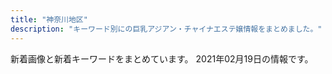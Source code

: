 ```yaml
---
title: "神奈川地区"
description: "キーワード別にの巨乳アジアン・チャイナエステ嬢情報をまとめました。"
---
```


新着画像と新着キーワードをまとめています。
2021年02月19日の情報です。

<DmmAffiliateIns />
<KeywordTable
  shops={
    [
    {
        "station": "\u8305\u30f6\u5d0e\u99c5\u5357\u53e3",
        "keywords": {},
        "name": "\u5929\u4f7f\u306e\u604b",
        "url": "http://tenshinokoi.es-come.net/",
        "img_links": [
            "http://tenshinokoi.es-come.net/images/share/sp-kp2.png",
            "http://tenshinokoi.es-come.net/girls/risa1.jpg",
            "http://tenshinokoi.es-come.net/girls/kana1.jpg",
            "http://tenshinokoi.es-come.net/images/share/pickup.png",
            "http://tenshinokoi.es-come.net/images/info2.jpg",
            "http://tenshinokoi.es-come.net/img/header00.jpg",
            "http://tenshinokoi.es-come.net/images/infobar.png",
            "http://tenshinokoi.es-come.net/i/120/risa1.jpg",
            "http://tenshinokoi.es-come.net/img/header02.jpg",
            "http://tenshinokoi.es-come.net/images/info1.jpg",
            "http://tenshinokoi.es-come.net/girls/sumire1.jpg",
            "http://tenshinokoi.es-come.net/i/80/yuyu1.jpg",
            "http://tenshinokoi.es-come.net/i/120/yuyu1.jpg",
            "http://tenshinokoi.es-come.net/img/header01.jpg",
            "http://tenshinokoi.es-come.net/images/share/tel.png",
            "http://tenshinokoi.es-come.net/girls/yuki1.jpg",
            "http://tenshinokoi.es-come.net/i/80/yuna1.jpg",
            "http://tenshinokoi.es-come.net/i/80/risa1.jpg",
            "http://tenshinokoi.es-come.net/girls/misaki1.jpg",
            "http://tenshinokoi.es-come.net/i/120/sumire1.jpg",
            "http://tenshinokoi.es-come.net/girls/yuyu1.jpg",
            "http://tenshinokoi.es-come.net/girls/yurika1.jpg",
            "http://tenshinokoi.es-come.net/images/shishubar.png",
            "http://tenshinokoi.es-come.net/img/yuyu1.jpg",
            "http://tenshinokoi.es-come.net/i/80/sumire1.jpg",
            "http://tenshinokoi.es-come.net/images/qr.jpg",
            "http://tenshinokoi.es-come.net/girls/riri1.jpg",
            "http://tenshinokoi.es-come.net/images/therapistbar.png",
            "http://tenshinokoi.es-come.net/girls/hiromi1.jpg",
            "http://tenshinokoi.es-come.net/img/sumire1.jpg",
            "http://tenshinokoi.es-come.net/img/risa1.jpg",
            "http://tenshinokoi.es-come.net/i/120/yuna1.jpg"
        ]
    },
    {
        "keywords": {
            "C": 6
        },
        "name": "\u693f",
        "img_links": [
            "http://o-jp.com/tsubaki/images/t_mobile.jpg",
            "http://o-jp.com/tsubaki/images/t_discount.jpg",
            "http://o-jp.com/tsubaki/images/mimi1.jpg",
            "http://o-jp.com/tsubaki/images/photo02.jpg",
            "http://o-jp.com/tsubaki/images/index_enter.jpg",
            "http://o-jp.com/tsubaki/images/photo01.jpg",
            "http://o-jp.com/tsubaki/images/photo03.jpg",
            "http://o-jp.com/tsubaki/images/photo04.jpg"
        ],
        "url": "http://o-jp.com/tsubaki/",
        "station": "JR\u5e73\u585a\u99c5\u897f\u53e3"
    },
    {
        "url": "http://hoguraku.info/",
        "name": "\u3055\u304f\u3089",
        "station": "JR\u5927\u8239\u99c5\u6771\u53e3",
        "img_links": [
            "http://hoguraku.info/staff-1.jpg",
            "http://hoguraku.info/staff-4.jpg",
            "http://hoguraku.info/_src/22266485/navi_01.png",
            "http://hoguraku.info/_src/22266524/wechatimg96_20191205204603604.jpg",
            "http://hoguraku.info/_src/22266492/navi2_04.png",
            "http://hoguraku.info/_src/22293781/sign.png",
            "http://hoguraku.info/_src/22266486/navi2_01.png",
            "http://hoguraku.info/_src/22296697/pup.png",
            "http://hoguraku.info/_src/37673393/wechatimg98.jpg",
            "http://hoguraku.info/_src/22293610/pup.png",
            "http://hoguraku.info/_src/22293865/sign.png",
            "http://hoguraku.info/_src/22293601/newspinkup.png",
            "http://hoguraku.info/_src/22296687/pup.png",
            "http://hoguraku.info/_src/22266488/navi2_02.png",
            "http://hoguraku.info/_src/22266489/navi_03.png",
            "http://hoguraku.info/_src/22266491/navi_04.png",
            "http://hoguraku.info/_src/22294409/img20180513220122069421.png",
            "http://hoguraku.info/_src/22294028/3_20180513213551306.jpg",
            "http://hoguraku.info/_src/22266494/navi2_05.png",
            "http://hoguraku.info/_src/22266493/navi_05.png",
            "http://hoguraku.info/_src/22293820/wechatimg744.jpg",
            "http://hoguraku.info/_src/22296695/pup.png",
            "http://hoguraku.info/_src/22266400/wechatimg94_20191205204136458.jpg",
            "http://hoguraku.info/_src/22266398/img20180513214352559347.png",
            "http://hoguraku.info/_src/22294027/wechatimg239.jpg",
            "http://hoguraku.info/_src/22266495/navi_06.png",
            "http://hoguraku.info/_src/22294024/1_20180513213551260.jpg",
            "http://hoguraku.info/_src/22266487/navi_02.png",
            "http://hoguraku.info/_src/22294025/1_20180513213551260.jpg",
            "http://hoguraku.info/_src/22294031/wechatimg175.jpg",
            "http://hoguraku.info/_src/22294029/3_20180513213551306.jpg",
            "http://hoguraku.info/_src/22294026/wechatimg239.jpg",
            "http://hoguraku.info/_src/42747719/img20200505151535254743.png",
            "http://hoguraku.info/_src/25168346/staff-2_20180823215120776.jpg",
            "http://hoguraku.info/staff-2.jpg",
            "http://hoguraku.info/_src/22266496/navi2_06.png",
            "http://hoguraku.info/staff-3.jpg",
            "http://hoguraku.info/_src/22266490/navi2_03.png",
            "http://hoguraku.info/_src/22294030/wechatimg175.jpg"
        ],
        "keywords": {}
    },
    {
        "url": "http://es-rei.work/",
        "name": "\u9e97",
        "station": "JR\u85e4\u6ca2\u99c5\u5357\u53e3",
        "img_links": [
            "http://es-rei.work/_src/26791051/_dsf9446.jpg",
            "http://es-rei.work/_src/26838136/news.jpg",
            "http://es-rei.work/_src/47863241/05859f21726dfcef9faa9bab12a2595.jpg",
            "http://es-rei.work/_src/26747288/line3.png",
            "http://es-rei.work/_src/34041596/05859f21726dfcef9faa9bab12a2595.jpg",
            "http://es-rei.work/_src/26747086/base_01.png",
            "http://es-rei.work/_src/26747294/line3.png",
            "http://es-rei.work/_src/26838157/wechatimg77.jpg",
            "http://es-rei.work/_src/26838174/line.png",
            "http://es-rei.work/1.jpg",
            "http://es-rei.work/_src/26747207/navi2_03.png",
            "http://es-rei.work/_src/26747208/navi2_04.png",
            "http://es-rei.work/_src/26747089/51d8ecbee4cc2935f070c539c37ded71.jpg",
            "http://es-rei.work/_src/47863244/line1.jpg",
            "http://es-rei.work/_src/26747218/line1.jpg",
            "http://es-rei.work/_src/26838156/wechatimg204.jpg",
            "http://es-rei.work/4.jpg",
            "http://es-rei.work/_src/26747293/line3.png",
            "http://es-rei.work/_src/26747126/base_01.png",
            "http://es-rei.work/_src/26747202/list_03.png",
            "http://es-rei.work/_src/34041597/wechatimg26_20200914183556350.jpg",
            "http://es-rei.work/_src/26824216/b0131b16446464e537eff864d8f041bb.jpg",
            "http://es-rei.work/2.jpg",
            "http://es-rei.work/_src/26747187/base_03.png",
            "http://es-rei.work/_src/34041600/line3.png",
            "http://es-rei.work/_src/26791115/_igp4263.jpg",
            "http://es-rei.work/_src/26747200/list_01.png",
            "http://es-rei.work/_src/34041599/line3.png",
            "http://es-rei.work/_src/26747199/sign.png",
            "http://es-rei.work/_src/26838158/wechatimg75.jpg",
            "http://es-rei.work/_src/26747203/list_04.png",
            "http://es-rei.work/_src/26747114/base_03.png",
            "http://es-rei.work/_src/34041693/line1.jpg",
            "http://es-rei.work/_src/47863108/wechatimg26_20200914183556350.jpg",
            "http://es-rei.work/_src/26747153/base_01.png",
            "http://es-rei.work/5.jpg",
            "http://es-rei.work/_src/47863239/line3.png",
            "http://es-rei.work/_src/26747231/line1.jpg",
            "http://es-rei.work/_src/26747209/navi2_05.png",
            "http://es-rei.work/_src/26747225/wechatimg75.jpg",
            "http://es-rei.work/_src/26747201/list_02.png",
            "http://es-rei.work/_src/26824435/cam2.png",
            "http://es-rei.work/_src/26747132/line1.jpg",
            "http://es-rei.work/_src/26747141/base_03.png",
            "http://es-rei.work/_src/26791053/_dsf9449.jpg",
            "http://es-rei.work/_src/26747173/base_03.png",
            "http://es-rei.work/_src/26747205/navi2_01.png",
            "http://es-rei.work/_src/26747302/wechatimg204.jpg",
            "http://es-rei.work/_src/26747206/navi2_02.png",
            "http://es-rei.work/_src/26747229/line1.jpg",
            "http://es-rei.work/_src/26747185/base_01.png",
            "http://es-rei.work/_src/26747158/base_03.png",
            "http://es-rei.work/_src/26747170/base_01.png",
            "http://es-rei.work/_src/26838160/line.png",
            "http://es-rei.work/_src/26747301/line3.png",
            "http://es-rei.work/_src/26838155/wechatimg202.jpg",
            "http://es-rei.work/_src/26747292/wechatimg202.jpg",
            "http://es-rei.work/_src/26790995/wechatimg38_20181018221746252.jpg",
            "http://es-rei.work/_src/47863240/line3.png",
            "http://es-rei.work/_src/26747223/line3.png",
            "http://es-rei.work/3.jpg",
            "http://es-rei.work/_src/26747221/wechatimg164_1.jpg",
            "http://es-rei.work/_src/26747093/_igp4295.jpg",
            "http://es-rei.work/_src/26747287/line3.png",
            "http://es-rei.work/_src/26747300/line3.png",
            "http://es-rei.work/_src/26747226/line3.png",
            "http://es-rei.work/_src/26747296/line1.jpg",
            "http://es-rei.work/_src/26791049/_dsf9442.jpg",
            "http://es-rei.work/_src/26747210/navi2_06.png",
            "http://es-rei.work/_src/26747227/line3.png",
            "http://es-rei.work/_src/34124118/wechatimg26_20200914183556350.jpg",
            "http://es-rei.work/_src/26747222/line3.png",
            "http://es-rei.work/_src/26747304/line1.jpg",
            "http://es-rei.work/_src/26747289/wechatimg77.jpg",
            "http://es-rei.work/_src/26747204/list_05.png",
            "http://es-rei.work/_src/47863242/100054276feb8d8cef3ac5199531cfe.jpg"
        ],
        "keywords": {
            "85": 2,
            "83": 4,
            "89": 2,
            "86": 4
        }
    },
    {
        "url": "http://www.sh-riraku77.site/",
        "name": "\u82b1\u306e\u604b",
        "img_links": [
            "http://www.sh-riraku77.site/plus/images/room4.jpg",
            "http://www.sh-riraku77.site/plus/images/room3.jpg",
            "http://www.sh-riraku77.site/uploads/190703/1-1ZF3151554H6.jpg",
            "http://www.sh-riraku77.site/plus/images/room2.jpg",
            "http://www.sh-riraku77.site/picture/s_new.png",
            "http://www.sh-riraku77.site/picture/i_therapist.png",
            "http://www.sh-riraku77.site/plus/images/room1.jpg",
            "http://www.sh-riraku77.site/picture/photo3.png",
            "http://www.sh-riraku77.site/picture/s_staff.png",
            "http://www.sh-riraku77.site/uploads/201214/1-201214130312232.jpg",
            "http://www.sh-riraku77.site/picture/top23.png",
            "http://www.sh-riraku77.site/picture/end.png",
            "http://www.sh-riraku77.site/picture/top22.png"
        ],
        "station": "JR\u65b0\u6749\u7530\u99c5\u897f\u53e3",
        "keywords": {}
    },
    {
        "name": "\u6d5c\u8fba\u306e\u604b",
        "img_links": [
            "http://www.hamabei.com/images/buttona_04.jpg",
            "http://www.hamabei.com/images/kaori1.jpg",
            "http://www.hamabei.com/images/buttona_07.jpg",
            "http://www.hamabei.com/images/qr.jpg",
            "http://www.hamabei.com/images/buttona_08.jpg",
            "http://www.hamabei.com/images/giral007.jpg",
            "http://www.hamabei.com/images/giral009.jpg",
            "http://www.hamabei.com/images/giral014.jpg",
            "http://www.hamabei.com/images/giral015.jpg",
            "http://www.hamabei.com/images/buttona_06.jpg",
            "http://www.hamabei.com/images/giral012.jpg",
            "http://www.hamabei.com/images/yuka1.jpg",
            "http://www.hamabei.com/images/nana1.jpg",
            "http://www.hamabei.com/images/miki1.jpg",
            "http://www.hamabei.com/images/buttona_03.jpg",
            "http://www.hamabei.com/images/buttona_05.jpg"
        ],
        "station": "JR\u8305\u30f6\u5d0e\u99c5\u5357\u53e3",
        "keywords": {},
        "url": "http://www.hamabei.com/"
    },
    {
        "keywords": {
            "85": 3,
            "C": 3,
            "86": 12,
            "87": 3,
            "D": 15
        },
        "img_links": [
            "http://oppama.iest.info/images/room2.jpg",
            "http://oppama.iest.info/photos/sites/10/2018/05/2018053009323210.jpg",
            "http://oppama.iest.info/images/room4.jpg",
            "http://oppama.iest.info/photos/sites/10/2018/05/2018053009323372.jpg",
            "http://oppama.iest.info/photos/sites/10/2018/07/2018073109281797.jpg",
            "http://oppama.iest.info/photos/sites/10/2018/07/2018073109281781.jpg",
            "http://oppama.iest.info/photos/sites/10/2018/07/2018073109281759.jpg",
            "http://cdn.dino-es.com/images/allpics/KL77e92f55838704c7de0a1eb6ca2a81a0/4ec1d6974658a8b101911755e5d05691.jpg",
            "http://cdn.dino-es.com/images/line.jpg",
            "http://oppama.iest.info/photos/sites/10/2018/05/2018053009323272.jpg",
            "http://oppama.iest.info/images/room3.jpg",
            "http://oppama.iest.info/photos/sites/10/2018/07/2018073109281695.jpg",
            "http://oppama.iest.info/images/top.jpg",
            "http://oppama.iest.info/photos/sites/10/2018/05/2018053009323253.jpg",
            "http://oppama.iest.info/images/mobile.png",
            "http://oppama.iest.info/images/room6.jpg",
            "http://oppama.iest.info/images/s_staff.jpg",
            "http://oppama.iest.info/images/room5.jpg",
            "http://oppama.iest.info/images/room1.jpg",
            "http://oppama.iest.info/images/s_news2.png",
            "http://cdn.dino-es.com/images/logo/150x40DinoEs.png",
            "http://oppama.iest.info/images/bj3.jpg",
            "http://oppama.iest.info/images/s_pick.png",
            "http://oppama.iest.info/images/l1.jpg",
            "http://oppama.iest.info/images/s_news.png",
            "http://oppama.iest.info/photos/sites/10/2018/07/2018073109281740.jpg"
        ],
        "url": "http://oppama.iest.info/",
        "name": "\u8ffd\u6d5c\u30de\u30c3\u30b5\u30fc\u30b8",
        "station": "\u8ffd\u6d5c\u99c5"
    },
    {
        "url": "http://es-libres.com/",
        "img_links": [
            "http://es-libres.com/images/guide.jpg",
            "http://es-libres.com/js/sliderLine/slide_prev.png",
            "http://es-libres.com/staffPhoto/s20201007072550.jpg",
            "http://es-libres.com/staffPhoto/b20201007072633.jpg",
            "http://es-libres.com/staffPhoto/b20201007072654.jpg",
            "http://es-libres.com/staffPhoto/b20201007072718.jpg",
            "http://es-libres.com/js/sliderLine/slide_next.png",
            "http://es-libres.com/uploadfiles/Image/campaignEsLibresCom.jpg",
            "http://es-libres.com/staffPhoto/s20201007072718.jpg",
            "http://es-libres.com/staffPhoto/s20201007072654.jpg",
            "http://es-libres.com/images/gallery/03.jpg",
            "http://es-libres.com/images/mobile.jpg",
            "http://es-libres.com/images/returnBtn.png",
            "http://es-libres.com/images/gallery/01.jpg",
            "http://es-libres.com/staffPhoto/s20201007072633.jpg",
            "http://es-libres.com/images/gallery/02.jpg",
            "http://es-libres.com/staffPhoto/b20201007072550.jpg",
            "http://es-libres.com/images/gallery/04.jpg"
        ],
        "keywords": {
            "C": 1,
            "89": 1,
            "D": 2,
            "E": 1
        },
        "station": "JR\u6771\u6238\u585a\u99c5\u897f\u53e3",
        "name": "\u30ea\u30d6\u30ec\u30b9"
    },
    {
        "name": "\u30a2\u30ea\u30fc\u30ca",
        "keywords": {
            "D": 64,
            "C": 12,
            "87": 16,
            "86": 32,
            "85": 16
        },
        "station": "JR\u6238\u585a\u99c5\u897f\u53e3",
        "img_links": [
            "https://arena.jpn.vin/photos/sites/25/2021/02/2021021019135553.jpg",
            "https://arena.jpn.vin/images/s_news.jpg",
            "https://arena.jpn.vin/images/new.jpg",
            "https://arena.jpn.vin/images/mobile.jpg",
            "https://arena.jpn.vin/images/s2.jpg",
            "https://arena.jpn.vin/photos/sites/25/2021/02/2021021019135821.jpg",
            "https://arena.jpn.vin/images/room1.jpg",
            "https://arena.jpn.vin/images/s_link.jpg",
            "https://arena.jpn.vin/images/tel.jpg",
            "https://arena.jpn.vin/images/top.jpg",
            "https://arena.jpn.vin/photos/sites/25/2021/02/2021021019135619.jpg",
            "https://arena.jpn.vin/images/s_staff.jpg",
            "https://arena.jpn.vin/images/room2.jpg",
            "https://arena.jpn.vin/images/s1.jpg",
            "https://arena.jpn.vin/images/room3.jpg",
            "https://arena.jpn.vin/images/news_bj2.jpg",
            "https://arena.jpn.vin/photos/sites/25/2021/02/202102101913575.jpg",
            "https://arena.jpn.vin/images/room4.jpg",
            "https://arena.jpn.vin/images/s_face.jpg"
        ],
        "url": "https://arena.jpn.vin/"
    },
    {
        "url": "http://yu-raku.info/",
        "station": "JR\u5927\u8239\u99c5\u6771\u53e3",
        "img_links": [
            "http://yu-raku.info/images/bar-cam.png",
            "http://yu-raku.info/images/c-therapist0.png",
            "http://yu-raku.info/staff/s-kana1.jpg",
            "http://yu-raku.info/images/fotter.jpg",
            "http://yu-raku.info/sp/images/bar-cam.png",
            "http://yu-raku.info/staff/s-emi3.jpg",
            "http://yu-raku.info/images/pic-interior.png",
            "http://yu-raku.info/staff/s-sayuri1.jpg",
            "http://yu-raku.info/images/bar-info.png",
            "http://yu-raku.info/sp/images/b-tel.png",
            "http://yu-raku.info/images/bar-cover.png",
            "http://yu-raku.info/staff/s-niri1.jpg",
            "http://yu-raku.info/staff/s-nana1.jpg",
            "http://yu-raku.info/staff/s-yuko1.jpg",
            "http://yu-raku.info/staff/s-miki1.jpg",
            "http://yu-raku.info/images/c-top0.png",
            "http://yu-raku.info/staff/s-emi4.jpg",
            "http://yu-raku.info/staff/s-emi5.jpg",
            "http://yu-raku.info/images/b-interior.jpg",
            "http://yu-raku.info/sp/images/bar-cover.png",
            "http://yu-raku.info/images/bar-therapist.png",
            "http://yu-raku.info/images/bar-interior.png"
        ],
        "name": "\u60a0\u697d",
        "keywords": {}
    },
    {
        "keywords": {},
        "name": "Barbie \uff5e\u30d0\u30fc\u30d3\u30fc\uff5e",
        "url": "http://www.barbie.masg.info/",
        "station": "JR\u85e4\u6ca2\u99c5\u5357\u53e3",
        "img_links": []
    },
    {
        "url": "http://www.airi-est.xyz/",
        "station": "JR\u5c0f\u7530\u539f\u99c5\u6771\u53e3",
        "img_links": [
            "http://www.airi-est.xyz/girl/9.jpg",
            "http://www.airi-est.xyz/images/sub_news.png",
            "http://www.airi-est.xyz/images/rec-top.jpg",
            "http://www.airi-est.xyz/images/sub_staff.png",
            "http://www.airi-est.xyz/images/qr.jpg",
            "http://www.airi-est.xyz/images/sub_pickup.png",
            "http://www.airi-est.xyz/images/room2.jpg",
            "http://www.airi-est.xyz/girl/6.jpg",
            "http://www.airi-est.xyz/images/room1.jpg",
            "http://www.airi-est.xyz/images/room3.jpg",
            "http://www.airi-est.xyz/girl/3.jpg",
            "http://www.airi-est.xyz/images/info.jpg",
            "http://www.airi-est.xyz/images/room4.jpg",
            "http://www.airi-est.xyz/images/return.png",
            "http://www.airi-est.xyz/images/tel.png",
            "http://www.airi-est.xyz/images/clear_line.png",
            "http://www.airi-est.xyz/images/icon_call.png",
            "http://www.airi-est.xyz/girl/1.jpg"
        ],
        "name": "\u5922\u90fd\u7f8e",
        "keywords": {
            "C": 11
        }
    },
    {
        "img_links": [
            "http://lavender-est.xyz/girl/5_1.jpg",
            "http://lavender-est.xyz/girl/3_1.jpg",
            "http://lavender-est.xyz/girl/5_2.jpg",
            "http://lavender-est.xyz/girl/2.jpg",
            "http://lavender-est.xyz/images/pro_girl_line.jpg",
            "http://lavender-est.xyz/images/room/r3.jpg",
            "http://lavender-est.xyz/girl/2_1.jpg",
            "http://lavender-est.xyz/girl/15_1.jpg",
            "http://lavender-est.xyz/images/tel.png",
            "http://lavender-est.xyz/girl/11_2.jpg",
            "http://lavender-est.xyz/girl/11_1.jpg",
            "http://lavender-est.xyz/girl/10.jpg",
            "http://lavender-est.xyz/images/room/r1.jpg",
            "http://lavender-est.xyz/girl/11.jpg",
            "http://lavender-est.xyz/girl/3.jpg",
            "http://lavender-est.xyz/girl/14_1.jpg",
            "http://lavender-est.xyz/girl/7_2.jpg",
            "http://lavender-est.xyz/girl/8.jpg",
            "http://lavender-est.xyz/girl/7.jpg",
            "http://lavender-est.xyz/girl/4.jpg",
            "http://lavender-est.xyz/girl/15.jpg",
            "http://lavender-est.xyz/images/mobile.png",
            "http://lavender-est.xyz/girl/4_1.jpg",
            "http://lavender-est.xyz/images/room/r4.jpg",
            "http://lavender-est.xyz/girl/5.jpg",
            "http://lavender-est.xyz/images/twitter.jpg",
            "http://lavender-est.xyz/girl/14_2.jpg",
            "http://lavender-est.xyz/girl/9_2.jpg",
            "http://lavender-est.xyz/images/lr_02.jpg",
            "http://lavender-est.xyz/girl/7_1.jpg",
            "http://lavender-est.xyz/girl/8_1.jpg",
            "http://lavender-est.xyz/girl/9.jpg",
            "http://lavender-est.xyz/images/bar_staff.jpg",
            "http://lavender-est.xyz/girl/10_1.jpg",
            "http://lavender-est.xyz/images/room/r2.jpg",
            "http://lavender-est.xyz/i/girl/4.jpg",
            "http://lavender-est.xyz/girl/14.jpg",
            "http://lavender-est.xyz/images/top01.jpg",
            "http://lavender-est.xyz/girl/9_1.jpg"
        ],
        "station": "JR\u85e4\u6ca2\u99c5\u5357\u53e3",
        "url": "http://lavender-est.xyz/",
        "keywords": {},
        "name": "\u30e9\u30d9\u30f3\u30c0\u30fc"
    },
    {
        "keywords": {},
        "img_links": [
            "https://gakuen.est.cm/images/g7.jpg",
            "https://gakuen.est.cm/images/2.jpg",
            "https://gakuen.est.cm/images/s_link.jpg",
            "https://gakuen.est.cm/images/info.jpg",
            "https://gakuen.est.cm/images/mobile.jpg",
            "https://gakuen.est.cm/images/info2.jpg",
            "https://gakuen.est.cm/images/g10.jpg",
            "https://gakuen.est.cm/images/g13.jpg",
            "https://gakuen.est.cm/photos/sites/28/2021/02/2021021806394710.jpg",
            "https://gakuen.est.cm/images/staff_bj3.jpg",
            "https://gakuen.est.cm/images/g2.jpg",
            "https://gakuen.est.cm/images/g16.jpg",
            "https://gakuen.est.cm/photos/sites/28/2021/02/2021021806394417.jpg",
            "https://gakuen.est.cm/images/g11.jpg",
            "https://gakuen.est.cm/images/pick.jpg",
            "https://gakuen.est.cm/images/top.jpg",
            "https://gakuen.est.cm/images/g15.jpg",
            "https://gakuen.est.cm/images/g14.jpg",
            "https://gakuen.est.cm/photos/sites/28/2021/02/2021021806394618.jpg",
            "https://gakuen.est.cm/images/s_cosplay.jpg",
            "https://gakuen.est.cm/images/g1.jpg",
            "https://gakuen.est.cm/images/1.jpg",
            "https://gakuen.est.cm/photos/sites/28/2021/02/2021021806394561.jpg",
            "https://gakuen.est.cm/images/news1.jpg",
            "https://gakuen.est.cm/images/g17.jpg",
            "https://gakuen.est.cm/images/dairy1.jpg",
            "https://gakuen.est.cm/images/s_staff.jpg",
            "https://gakuen.est.cm/images/g3.jpg"
        ],
        "name": "\u5927\u8239\u5b66\u5712",
        "url": "https://gakuen.est.cm/",
        "station": "JR\u5927\u8239\u99c5\u6771\u53e3"
    },
    {
        "station": "JR\u5c0f\u7530\u539f\u99c5\u897f\u53e3",
        "name": "\u30ad\u30e5\u30fc\u30c8",
        "url": "http://onlyone-relax.xyz/",
        "keywords": {
            "D": 44,
            "F": 8,
            "E": 16,
            "C": 8
        },
        "img_links": [
            "http://onlyone-relax.xyz/images/cg07.jpg",
            "http://onlyone-relax.xyz/images/cg01.jpg",
            "http://onlyone-relax.xyz/images/cg03.jpg",
            "http://onlyone-relax.xyz/images/cg09.jpg",
            "http://onlyone-relax.xyz/images/top2.png",
            "http://onlyone-relax.xyz/images/4.jpg",
            "http://onlyone-relax.xyz/images/cg05.jpg",
            "http://onlyone-relax.xyz/images/cg02.jpg",
            "http://onlyone-relax.xyz/images/cg04.jpg",
            "http://onlyone-relax.xyz/images/cg08.jpg",
            "http://onlyone-relax.xyz/images/cg10.jpg",
            "http://onlyone-relax.xyz/images/qr.jpg",
            "http://onlyone-relax.xyz/images/1.jpg",
            "http://onlyone-relax.xyz/images/spacer300x450.png",
            "http://onlyone-relax.xyz/images/top.png",
            "http://onlyone-relax.xyz/images/2.jpg"
        ]
    },
    {
        "keywords": {},
        "station": "JR\u85e4\u6ca2\u99c5\u5357\u53e3",
        "url": "http://www.miyoplop.xyz/",
        "name": "\u30cf\u30cb\u30fc",
        "img_links": []
    },
    {
        "station": "JR\u85e4\u6ca2\u99c5\u5357\u53e3",
        "img_links": [
            "http://www.relax-fairyark.info/img/sta248.jpg",
            "http://www.relax-fairyark.info/img/st247.jpg",
            "http://www.relax-fairyark.info/img/sta235.jpg",
            "http://www.relax-fairyark.info/img/sta250.jpg",
            "http://www.relax-fairyark.info/img/st227.jpg",
            "http://www.relax-fairyark.info/img/st150.jpg",
            "http://www.relax-fairyark.info/img/sta229.jpg",
            "http://www.relax-fairyark.info/img/sta223.jpg",
            "http://www.relax-fairyark.info/img/st248.jpg",
            "http://www.relax-fairyark.info/img/st1.jpg",
            "http://www.relax-fairyark.info/img/st235.jpg",
            "http://www.relax-fairyark.info/img/st238.jpg",
            "http://www.relax-fairyark.info/img/st213.jpg",
            "http://www.relax-fairyark.info/img/nos.jpg",
            "http://www.relax-fairyark.info/img/st250.jpg",
            "http://www.relax-fairyark.info/img/vlt.png",
            "http://www.relax-fairyark.info/img/st229.jpg",
            "http://www.relax-fairyark.info/img/sta150.jpg",
            "http://www.relax-fairyark.info/img/st223.jpg",
            "http://www.relax-fairyark.info/img/st237.jpg",
            "http://www.relax-fairyark.info/img/tel.png",
            "http://www.relax-fairyark.info/img/st240.jpg",
            "http://www.relax-fairyark.info/img/st206.jpg",
            "http://www.relax-fairyark.info/img/sta251.jpg",
            "http://www.relax-fairyark.info/img/st249.jpg",
            "http://www.relax-fairyark.info/img/st220.jpg",
            "http://www.relax-fairyark.info/img/st241.jpg",
            "http://www.relax-fairyark.info/img/st234.jpg",
            "http://www.relax-fairyark.info/img/body2.jpg",
            "http://www.relax-fairyark.info/img/sta245.jpg",
            "http://www.relax-fairyark.info/img/head.jpg",
            "http://www.relax-fairyark.info/img/sta213.jpg",
            "http://www.relax-fairyark.info/img/footbotton.png",
            "http://www.relax-fairyark.info/img/st251.jpg",
            "http://www.relax-fairyark.info/img/sta220.jpg",
            "http://www.relax-fairyark.info/img/st246.jpg",
            "http://www.relax-fairyark.info/img/botton.jpg",
            "http://www.relax-fairyark.info/img/st245.jpg"
        ],
        "keywords": {
            "86": 8,
            "87": 9,
            "C": 3,
            "E": 11,
            "88": 1,
            "D": 7,
            "85": 3
        },
        "url": "http://www.relax-fairyark.info/",
        "name": "Fairy Ark"
    },
    {
        "url": "http://karen.ies.fun/",
        "station": "JR\u8305\u30f6\u5d0e\u99c5\u5317\u53e3",
        "name": "\u83ef\u84ee",
        "keywords": {},
        "img_links": []
    },
    {
        "img_links": [
            "http://www.bestlove.iesjp.com/images/r3.jpg",
            "http://www.bestlove.iesjp.com/files/002-02.jpg",
            "http://www.bestlove.iesjp.com/files/003-02.jpg",
            "http://www.bestlove.iesjp.com/files/006-03.jpg",
            "http://www.bestlove.iesjp.com/files/001.jpg",
            "http://www.bestlove.iesjp.com/files/004.jpg",
            "http://www.bestlove.iesjp.com/files/005-03.jpg",
            "http://www.bestlove.iesjp.com/files/005-02.jpg",
            "http://www.bestlove.iesjp.com/files/002.jpg",
            "http://www.bestlove.iesjp.com/photo_news/upimg/959636009216995fa1_0.jpg",
            "http://www.bestlove.iesjp.com/files/004-03.jpg",
            "http://www.bestlove.iesjp.com/images/mobile.jpg",
            "http://www.bestlove.iesjp.com/images/atomosky.jpg",
            "http://www.bestlove.iesjp.com/files/003-03.jpg",
            "http://www.bestlove.iesjp.com/files/006.jpg",
            "http://www.bestlove.iesjp.com/files/001-02.jpg",
            "http://www.bestlove.iesjp.com/files/004-02.jpg",
            "http://www.bestlove.iesjp.com/files/002-03.jpg",
            "http://www.bestlove.iesjp.com/files/005.jpg",
            "http://www.bestlove.iesjp.com/files/001-03.jpg",
            "http://www.bestlove.iesjp.com/images/line.png",
            "http://www.bestlove.iesjp.com/files/006-02.jpg",
            "http://www.bestlove.iesjp.com/files/003.jpg"
        ],
        "url": "http://www.bestlove.iesjp.com/",
        "keywords": {
            "85": 4,
            "87": 8,
            "D": 4,
            "83": 4,
            "C": 26
        },
        "name": "Best Love \uff5e\u30d9\u30b9\u30c8\u30e9\u30d6\uff5e",
        "station": "JR\u5e73\u585a\u99c5\u5317\u53e3"
    },
    {
        "img_links": [
            "http://civebt.xyz/templets/default/picture/staff_t.jpg",
            "http://civebt.xyz/uploads/201102/1-2011021306404K.png",
            "http://civebt.xyz/uploads/180620/1-1P62010154K00.png",
            "http://civebt.xyz/uploads/180620/1-1P62010193X63.jpg",
            "http://civebt.xyz/templets/default/picture/news.jpg",
            "http://civebt.xyz/uploads/201103/1-201103091122a3.jpg",
            "http://civebt.xyz/templets/default/picture/head.jpg",
            "http://civebt.xyz/uploads/201103/1-201103091150648.jpg",
            "http://civebt.xyz/uploads/201102/1-201102130FY09.png",
            "http://civebt.xyz/templets/default/picture/rec1.png",
            "http://civebt.xyz/templets/default/picture/interior_t.jpg",
            "http://civebt.xyz/uploads/201103/1-201103143450506.jpg",
            "http://civebt.xyz/uploads/201103/1-201103091136248.jpg"
        ],
        "keywords": {
            "G": 4,
            "E": 8
        },
        "url": "http://civebt.xyz/",
        "station": "\u6e58\u5357\u53f0\u99c5\u897f\u53e3",
        "name": "\u9b54\u6cd5\u306e\u5973\u738b"
    },
    {
        "name": "\u30a2\u30ed\u30a8",
        "img_links": [],
        "keywords": {},
        "station": "\u9db4\u5dfb\u6e29\u6cc9\u99c5\u5317\u53e3",
        "url": "http://oil.abnavi.info/"
    },
    {
        "name": "\u61a9",
        "keywords": {},
        "station": "\u8ffd\u6d5c\u99c5",
        "url": "http://ikoi.esjp.xyz/",
        "img_links": [
            "http://ikoi.esjp.xyz/i/img/photo01.jpg",
            "http://ikoi.esjp.xyz/girl/6.jpg",
            "http://ikoi.esjp.xyz/img/lr_01.jpg",
            "http://ikoi.esjp.xyz/i/img/photo02.jpg",
            "http://ikoi.esjp.xyz/img/059.png",
            "http://ikoi.esjp.xyz/img/rec_top.png",
            "http://ikoi.esjp.xyz/img/room/photo06.jpg",
            "http://ikoi.esjp.xyz/img/room/photo05.jpg",
            "http://ikoi.esjp.xyz/img/room/photo01.jpg",
            "http://ikoi.esjp.xyz/img/pro_girl_line.jpg",
            "http://ikoi.esjp.xyz/img/capinfo.jpg",
            "http://ikoi.esjp.xyz/girl/4.jpg",
            "http://ikoi.esjp.xyz/girl/2.jpg",
            "http://ikoi.esjp.xyz/img/room/photo02.jpg",
            "http://ikoi.esjp.xyz/img/sub_staff.jpg",
            "http://ikoi.esjp.xyz/img/top_pickback.png",
            "http://ikoi.esjp.xyz/img/room/photo04.jpg",
            "http://ikoi.esjp.xyz/img/qr.jpg",
            "http://ikoi.esjp.xyz/girl/3.jpg",
            "http://ikoi.esjp.xyz/girl/1.jpg",
            "http://ikoi.esjp.xyz/img/lr_02.jpg",
            "http://ikoi.esjp.xyz/i/img/photo03.jpg",
            "http://ikoi.esjp.xyz/i/img/photo06.jpg",
            "http://ikoi.esjp.xyz/girl/5.jpg",
            "http://ikoi.esjp.xyz/i/img/photo05.jpg",
            "http://ikoi.esjp.xyz/i/img/photo04.jpg",
            "http://ikoi.esjp.xyz/img/room/photo03.jpg"
        ]
    },
    {
        "img_links": [
            "http://esbest.info/images/returnBtn.png",
            "http://esbest.info/images/store/04.jpg",
            "http://esbest.info/staffPhoto/b20200205123504.jpg",
            "http://esbest.info/staffPhoto/s20200205123504.jpg",
            "http://esbest.info/images/store/01.jpg",
            "http://esbest.info/staffPhoto/b20200111165529.jpg",
            "http://esbest.info/images/mobile.jpg",
            "http://esbest.info/staffPhoto/s20200519140451.jpg",
            "http://esbest.info/staffPhoto/b20200526161929.jpg",
            "http://esbest.info/staffPhoto/s20200111165529.jpg",
            "http://esbest.info/staffPhoto/s20200109133117.jpg",
            "http://esbest.info/staffPhoto/b20200109133117.jpg",
            "http://esbest.info/uploadfiles/images/campaignEsbestInfo1.jpg",
            "http://esbest.info/images/store/03.jpg",
            "http://esbest.info/staffPhoto/s20200526161929.jpg",
            "http://esbest.info/images/store/02.jpg",
            "http://esbest.info/js/sliderLine/slide_next.png",
            "http://esbest.info/js/sliderLine/slide_prev.png",
            "http://esbest.info/staffPhoto/b20200519140451.jpg"
        ],
        "station": "JR\u6771\u6238\u585a\u99c5\u6771\u53e3",
        "url": "http://esbest.info/",
        "keywords": {
            "D": 4,
            "E": 1,
            "86": 3,
            "85": 1,
            "87": 1
        },
        "name": "\u30df\u30e9\u30dc\u30eb"
    },
    {
        "img_links": [
            "https://asumi.estjp.info/css/staff/staff02.jpg",
            "https://asumi.estjp.info/css/top04.jpg",
            "https://asumi.estjp.info/css/m-head.jpg",
            "https://asumi.estjp.info/css/top02.jpg",
            "https://asumi.estjp.info/css/staff/staff03.jpg",
            "https://asumi.estjp.info/css/top03.jpg",
            "https://asumi.estjp.info/images/call.png",
            "https://asumi.estjp.info/css/staff/staff01.jpg",
            "https://asumi.estjp.info/css/01.jpg",
            "https://asumi.estjp.info/css/top05.jpg"
        ],
        "url": "https://asumi.estjp.info/",
        "keywords": {
            "88": 2,
            "90": 4,
            "F": 2,
            "E": 4
        },
        "station": "\u5c0f\u7530\u539f\u99c5\u6771\u53e3",
        "name": "\u7a7a\u6f84 -\u3042\u3059\u307f-"
    },
    {
        "station": "\u65b0\u9017\u5b50\u99c5\u5317\u53e31",
        "keywords": {},
        "name": "\u7f8e\u697d",
        "url": "http://biraku.est-u.com",
        "img_links": [
            "http://biraku.est-u.com/images/s3.jpg",
            "http://biraku.est-u.com/staff/3.jpg",
            "http://biraku.est-u.com/images/index_05.png",
            "http://biraku.est-u.com/images/index_12.png",
            "http://biraku.est-u.com/staff/2.jpg",
            "http://biraku.est-u.com/images/index_10.png",
            "http://biraku.est-u.com/staff/6.jpg",
            "http://biraku.est-u.com/staff/4.jpg",
            "http://biraku.est-u.com/images/04.jpg",
            "http://biraku.est-u.com/images/02.jpg",
            "http://biraku.est-u.com/images/01.jpg",
            "http://biraku.est-u.com/images/index_04.png",
            "http://biraku.est-u.com/staff/1.jpg",
            "http://biraku.est-u.com/images/index2_07.png",
            "http://biraku.est-u.com/staff/5.jpg",
            "http://biraku.est-u.com/images/index_06.png",
            "http://biraku.est-u.com/images/index_08.png",
            "http://biraku.est-u.com/images/indexb_08.png",
            "http://biraku.est-u.com/images/06.jpg",
            "http://biraku.est-u.com/images/03.jpg",
            "http://biraku.est-u.com/images/index_07.png",
            "http://biraku.est-u.com/images/staff_08.png"
        ]
    },
    {
        "station": "\u79e6\u91ce\u99c5\u5317\u53e3",
        "name": "\u5143\u6c17\u3082\u308a\u3082\u308a",
        "url": "http://genkimorimori.ies.bz/",
        "img_links": [
            "http://genkimorimori.ies.bz/images/g14.jpg",
            "http://genkimorimori.ies.bz/photos/sites/68/2020/12/202012150154361.jpg",
            "http://genkimorimori.ies.bz/photos/sites/68/2020/12/2020120502191455.jpg",
            "http://genkimorimori.ies.bz/images/top.jpg",
            "http://genkimorimori.ies.bz/images/g7.jpg",
            "http://genkimorimori.ies.bz/photos/sites/68/2020/11/2020110308572993.jpg",
            "http://genkimorimori.ies.bz/images/g15.jpg",
            "http://genkimorimori.ies.bz/photos/sites/68/2020/11/2020112402100696.jpg",
            "http://genkimorimori.ies.bz/images/info2.jpg",
            "http://genkimorimori.ies.bz/images/g1.jpg",
            "http://genkimorimori.ies.bz/images/2.jpg",
            "http://genkimorimori.ies.bz/images/mobile.jpg",
            "http://genkimorimori.ies.bz/images/g17.jpg",
            "http://genkimorimori.ies.bz/images/staff_bj3.jpg",
            "http://genkimorimori.ies.bz/images/g2.jpg",
            "http://genkimorimori.ies.bz/photos/sites/68/2021/01/2021013007244222.jpg",
            "http://genkimorimori.ies.bz/images/s_link.jpg",
            "http://genkimorimori.ies.bz/images/info.jpg",
            "http://genkimorimori.ies.bz/photos/sites/68/2021/01/2021011903470168.jpg",
            "http://genkimorimori.ies.bz/photos/sites/68/2020/11/2020112402100578.jpg",
            "http://genkimorimori.ies.bz/images/g3.jpg",
            "http://genkimorimori.ies.bz/images/g16.jpg",
            "http://genkimorimori.ies.bz/images/g13.jpg",
            "http://genkimorimori.ies.bz/photos/sites/68/2020/11/2020110308582485.jpg",
            "http://genkimorimori.ies.bz/images/1.jpg",
            "http://genkimorimori.ies.bz/photos/sites/68/2020/12/2020121003212539.jpg",
            "http://genkimorimori.ies.bz/photos/sites/68/2020/11/2020110308572868.jpg",
            "http://genkimorimori.ies.bz/images/g11.jpg",
            "http://genkimorimori.ies.bz/photos/sites/68/2020/11/2020110308572890.jpg",
            "http://genkimorimori.ies.bz/images/s_staff.jpg",
            "http://genkimorimori.ies.bz/images/dairy1.jpg",
            "http://genkimorimori.ies.bz/images/s_cosplay.jpg",
            "http://genkimorimori.ies.bz/images/pick.jpg",
            "http://genkimorimori.ies.bz/images/g10.jpg",
            "http://genkimorimori.ies.bz/photos/sites/68/2020/12/2020120703525262.jpg",
            "http://genkimorimori.ies.bz/images/news1.jpg"
        ],
        "keywords": {}
    },
    {
        "name": "\u306f\u3060\u304b\u306e\u3053\u3053\u308d",
        "station": "JR\u5c0f\u7530\u539f\u99c5\u6771\u53e3",
        "img_links": [
            "https://mitsunoaji.oks.bz/images/link_nav02.jpg",
            "https://mitsunoaji.oks.bz/images/info3.jpg",
            "https://mitsunoaji.oks.bz/images/link_nav05.jpg",
            "https://mitsunoaji.oks.bz/images/ico01.png",
            "https://mitsunoaji.oks.bz/images/link_nav06.jpg",
            "https://mitsunoaji.oks.bz/images/link_nav01.jpg",
            "https://mitsunoaji.oks.bz/images/top.png",
            "https://mitsunoaji.oks.bz/images/side_tel.jpg",
            "https://mitsunoaji.oks.bz/images/link_nav07.jpg",
            "https://mitsunoaji.oks.bz/images/info2.jpg",
            "https://mitsunoaji.oks.bz/photos/sites/22/2021/01/202101310909491.jpg",
            "https://mitsunoaji.oks.bz/images/top_slider01.jpg",
            "https://mitsunoaji.oks.bz/photos/sites/22/2021/01/202101310909471.jpg",
            "https://mitsunoaji.oks.bz/images/link_nav03.jpg",
            "https://mitsunoaji.oks.bz/images/top_slider02.jpg",
            "https://mitsunoaji.oks.bz/images/side_link.jpg",
            "https://mitsunoaji.oks.bz/images/side_mobile.jpg",
            "https://mitsunoaji.oks.bz/images/sp_top.jpg",
            "https://mitsunoaji.oks.bz/photos/sites/22/2021/01/2021013109095052.jpg",
            "https://mitsunoaji.oks.bz/photos/sites/22/2021/01/2021013109095137.jpg",
            "https://mitsunoaji.oks.bz/images/info1.jpg",
            "https://mitsunoaji.oks.bz/images/link_nav04.jpg"
        ],
        "url": "https://mitsunoaji.oks.bz/",
        "keywords": {
            "D": 4,
            "85": 2,
            "86": 2
        }
    },
    {
        "station": "JR\u6771\u6238\u585a\u99c5\u6771\u53e3",
        "url": "http://lydia.relaxnabi.com/",
        "img_links": [
            "http://lydia.relaxnabi.com/css/m-top04.jpg",
            "http://lydia.relaxnabi.com/css/staff/staff0004.jpg",
            "http://lydia.relaxnabi.com/css/m-head.jpg",
            "http://lydia.relaxnabi.com/css/osusume18.jpg",
            "http://lydia.relaxnabi.com/css/staff/staff0005.jpg",
            "http://lydia.relaxnabi.com/css/staff/staff0001.jpg",
            "http://lydia.relaxnabi.com/images/call.png",
            "http://lydia.relaxnabi.com/css/staff/staff0002.jpg",
            "http://lydia.relaxnabi.com/css/staff/staff00006.jpg",
            "http://lydia.relaxnabi.com/css/cam01.jpg",
            "http://lydia.relaxnabi.com/css/staff/staff0003.jpg"
        ],
        "name": "Lydia\uff5e\u30ea\u30c7\u30a3\u30a2",
        "keywords": {
            "88": 1,
            "91": 1,
            "89": 1,
            "90": 2,
            "D": 4,
            "E": 1,
            "C": 1,
            "87": 1
        }
    },
    {
        "url": "http://en.este88.com/",
        "name": "\u7e01",
        "keywords": {},
        "station": "JR\u85e4\u6ca2\u99c5\u5317\u53e3",
        "img_links": [
            "http://en.este88.com/i/images/info_12.jpg",
            "http://en.este88.com/gals/teina1.jpg",
            "http://en.este88.com/images/info.png",
            "http://en.este88.com/gals/asuka1.jpg",
            "http://en.este88.com/gals/yuki1.jpg",
            "http://en.este88.com/images/sayuqi1.jpg",
            "http://en.este88.com/gals/koko1.jpg",
            "http://en.este88.com/gals/nana1.jpg",
            "http://en.este88.com/gals/riri1.jpg",
            "http://en.este88.com/i/images/info_07.jpg",
            "http://en.este88.com/i/images/info_15.jpg",
            "http://en.este88.com/gals/momo1.jpg",
            "http://en.este88.com/images/koko1.jpg",
            "http://en.este88.com/gals/rena1.jpg",
            "http://en.este88.com/i/images/info_09.jpg",
            "http://en.este88.com/gals/saya1.jpg"
        ]
    },
    {
        "img_links": [
            "http://megumi-est.xyz/images/roomimg/img2.png",
            "http://megumi-est.xyz/images/roomimg/img3.png",
            "http://megumi-est.xyz/girl/1.jpg",
            "http://megumi-est.xyz/images/pickup_line.png",
            "http://megumi-est.xyz/images/roomimg/img4.png",
            "http://megumi-est.xyz/images/roomimg/img1.png",
            "http://megumi-est.xyz/images/topbg.jpg",
            "http://megumi-est.xyz/images/mobile_bg.png",
            "http://megumi-est.xyz/images/newsbg.png",
            "http://megumi-est.xyz/girl/5.jpg",
            "http://megumi-est.xyz/girl/4.jpg",
            "http://megumi-est.xyz/girl/8.jpg",
            "http://megumi-est.xyz/girl/2.jpg",
            "http://megumi-est.xyz/images/staff_bg.png"
        ],
        "url": "http://megumi-est.xyz/",
        "keywords": {},
        "station": "JR\u85e4\u6ca2\u99c5\u5357\u53e3",
        "name": "\u6075"
    },
    {
        "url": "http://yushinen.info/",
        "name": "\u7652\u5fc3\u5712",
        "keywords": {},
        "station": "JR\u85e4\u6ca2\u99c5\u5357\u53e3",
        "img_links": [
            "http://yushinen.info/images/g7.jpg",
            "http://yushinen.info/images/g6.jpg",
            "http://yushinen.info/images/g5.jpg",
            "http://yushinen.info/images/nei-03.png",
            "http://yushinen.info/images/room2.jpg",
            "http://yushinen.info/images/room5.jpg",
            "http://yushinen.info/images/info.png",
            "http://yushinen.info/images/room1.jpg",
            "http://yushinen.info/images/miki1.jpg",
            "http://yushinen.info/images/g4.jpg",
            "http://yushinen.info/images/flw.png",
            "http://yushinen.info/images/room3.jpg",
            "http://yushinen.info/images/g2.jpg",
            "http://yushinen.info/images/room4.jpg",
            "http://yushinen.info/images/top.jpg",
            "http://yushinen.info/images/mobile.png",
            "http://yushinen.info/images/g3.jpg",
            "http://yushinen.info/images/g0.jpg",
            "http://yushinen.info/images/saya1.jpg",
            "http://yushinen.info/images/ami1.jpg",
            "http://yushinen.info/images/g1.jpg",
            "http://yushinen.info/images/eri1.jpg",
            "http://yushinen.info/images/room6.jpg",
            "http://yushinen.info/images/nana1.jpg"
        ]
    },
    {
        "name": "yuyu-\u3086\u3046\u3086-",
        "keywords": {},
        "img_links": [
            "http://www.cc-girl.work/img/mari1.jpg",
            "http://www.cc-girl.work/img/miho1.jpg",
            "http://www.cc-girl.work/images/staff_t.jpg",
            "http://www.cc-girl.work/images/11.jpg",
            "http://www.cc-girl.work/images/news.jpg",
            "http://www.cc-girl.work/images/6.jpg",
            "http://www.cc-girl.work/images/mobile.jpg",
            "http://www.cc-girl.work/images/line.png",
            "http://www.cc-girl.work/images/head.jpg",
            "http://www.cc-girl.work/images/10.jpg",
            "http://www.cc-girl.work/images/ac1.jpg",
            "http://www.cc-girl.work/images/sys1.jpg",
            "http://www.cc-girl.work/img/yuri1.jpg",
            "http://www.cc-girl.work/img/momo1.jpg",
            "http://www.cc-girl.work/images/interior_t.jpg",
            "http://www.cc-girl.work/images/int1.jpg",
            "http://www.cc-girl.work/images/5.jpg",
            "http://www.cc-girl.work/img/sizuka1.jpg",
            "http://www.cc-girl.work/images/2.jpg",
            "http://www.cc-girl.work/images/8.jpg",
            "http://www.cc-girl.work/images/3.jpg",
            "http://www.cc-girl.work/img/yuki1.jpg",
            "http://www.cc-girl.work/images/sys2.jpg",
            "http://www.cc-girl.work/img/eri1.jpg",
            "http://www.cc-girl.work/img/kumi1.jpg",
            "http://www.cc-girl.work/images/7.jpg",
            "http://www.cc-girl.work/img/ai1.jpg",
            "http://www.cc-girl.work/images/1.jpg",
            "http://www.cc-girl.work/images/9.jpg",
            "http://www.cc-girl.work/img/yaya1.jpg",
            "http://www.cc-girl.work/images/ta.jpg",
            "http://www.cc-girl.work/images/rec2.jpg",
            "http://www.cc-girl.work/img/kaoru1.jpg",
            "http://www.cc-girl.work/images/4.jpg",
            "http://www.cc-girl.work/images/rec1.jpg"
        ],
        "url": "http://www.cc-girl.work/",
        "station": "\u4e0a\u5927\u5ca1\u99c5"
    },
    {
        "name": "\u3075\u3088\u3046",
        "url": "http://www.huyo.work/",
        "station": "JR\u5e73\u585a\u99c5\u5317\u53e3",
        "img_links": [
            "http://www.huyo.work/img/mimi1.jpg",
            "http://www.huyo.work/images/4.jpg",
            "http://www.huyo.work/img/nana1.jpg",
            "http://www.huyo.work/images/interior_t.jpg",
            "http://www.huyo.work/images/5.jpg",
            "http://www.huyo.work/images/2.jpg",
            "http://www.huyo.work/images/int2.jpg",
            "http://www.huyo.work/images/news.jpg",
            "http://www.huyo.work/img/riri1.jpg",
            "http://www.huyo.work/images/sys1.jpg",
            "http://www.huyo.work/images/staff_t.jpg",
            "http://www.huyo.work/images/3.jpg",
            "http://www.huyo.work/images/sys2.jpg",
            "http://www.huyo.work/images/info.jpg",
            "http://www.huyo.work/images/line.png",
            "http://www.huyo.work/img/sora1.jpg",
            "http://www.huyo.work/images/head.jpg",
            "http://www.huyo.work/images/mobile.jpg",
            "http://www.huyo.work/images/1.jpg",
            "http://www.huyo.work/img/hana1.jpg",
            "http://www.huyo.work/images/int1.jpg"
        ],
        "keywords": {}
    },
    {
        "name": "\u82b1\u306e\u6249",
        "url": "http://hana-tobira.xyz/",
        "keywords": {
            "C": 13
        },
        "img_links": [
            "http://hana-tobira.xyz/images/g.jpg",
            "http://hana-tobira.xyz/images/g5.jpg",
            "http://hana-tobira.xyz/images/tite-link.jpg",
            "http://hana-tobira.xyz/images/mobile.jpg",
            "http://hana-tobira.xyz/images/g4.jpg",
            "http://hana-tobira.xyz/images/g2.jpg",
            "http://hana-tobira.xyz/images/tite-i.png",
            "http://hana-tobira.xyz/images/g6.jpg",
            "http://hana-tobira.xyz/images/g7.jpg",
            "http://hana-tobira.xyz/images/tite-staff.jpg",
            "http://hana-tobira.xyz/images/pickup_t.jpg",
            "http://hana-tobira.xyz/images/end.png"
        ],
        "station": "JR\u85e4\u6ca2\u99c5\u5357\u53e3"
    },
    {
        "station": "JR\u5e73\u585a\u99c5\u5317\u53e3",
        "img_links": [
            "http://hiratsuka-est.com/images/r7.jpg",
            "http://hiratsuka-est.com/images/g4.jpg",
            "http://hiratsuka-est.com/images/zi-link.png",
            "http://hiratsuka-est.com/images/g2.jpg",
            "http://hiratsuka-est.com/images/rr1.jpg",
            "http://hiratsuka-est.com/images/r3.jpg",
            "http://hiratsuka-est.com/images/chc.jpg",
            "http://hiratsuka-est.com/images/right.jpg",
            "http://hiratsuka-est.com/images/mi.jpg",
            "http://hiratsuka-est.com/images/top.jpg",
            "http://hiratsuka-est.com/images/zi-staff.png",
            "http://hiratsuka-est.com/images/banna.jpg",
            "http://hiratsuka-est.com/images/tiao2.jpg",
            "http://hiratsuka-est.com/images/ll1.jpg",
            "http://hiratsuka-est.com/images/banna1.jpg",
            "http://hiratsuka-est.com/images/r8.jpg",
            "http://hiratsuka-est.com/images/g1.jpg",
            "http://hiratsuka-est.com/images/g0.jpg",
            "http://hiratsuka-est.com/images/r5.jpg",
            "http://hiratsuka-est.com/images/r1.jpg",
            "http://hiratsuka-est.com/images/r9.jpg",
            "http://hiratsuka-est.com/images/new1.jpg",
            "http://hiratsuka-est.com/images/banna2.jpg",
            "http://hiratsuka-est.com/images/r6.jpg",
            "http://hiratsuka-est.com/images/g7.jpg",
            "http://hiratsuka-est.com/images/g3.jpg",
            "http://hiratsuka-est.com/images/zi-faq.png",
            "http://hiratsuka-est.com/images/tel.jpg",
            "http://hiratsuka-est.com/images/r4.jpg",
            "http://hiratsuka-est.com/images/left.jpg"
        ],
        "keywords": {},
        "name": "\u3055\u308f\u3084\u304b",
        "url": "http://hiratsuka-est.com/"
    },
    {
        "url": "http://yacho.est-u.com/",
        "name": "\u591c\u8776",
        "station": "JR\u85e4\u6ca2\u99c5\u5357\u53e3",
        "img_links": [
            "http://yacho.est-u.com/images/index_03.jpg",
            "http://yacho.est-u.com/images/index_07.jpg",
            "http://yacho.est-u.com/images/index_12.jpg",
            "http://yacho.est-u.com/images/index_17.jpg",
            "http://yacho.est-u.com/images/k2.jpg",
            "http://yacho.est-u.com/images/1.jpg",
            "http://yacho.est-u.com/images/5.jpg",
            "http://yacho.est-u.com/images/4.jpg",
            "http://yacho.est-u.com/images/6.jpg",
            "http://yacho.est-u.com/images/index_05.jpg",
            "http://yacho.est-u.com/images/index_04.jpg",
            "http://yacho.est-u.com/images/staff_03.jpg",
            "http://yacho.est-u.com/images/3.jpg",
            "http://yacho.est-u.com/images/index_10.jpg",
            "http://yacho.est-u.com/images/2.jpg",
            "http://yacho.est-u.com/images/index_01.jpg",
            "http://yacho.est-u.com/images/k1.jpg",
            "http://yacho.est-u.com/images/staff_01.jpg",
            "http://yacho.est-u.com/images/index_02.jpg",
            "http://yacho.est-u.com/images/index_15.jpg",
            "http://yacho.est-u.com/images/index_14.jpg",
            "http://yacho.est-u.com/images/index_06.jpg"
        ],
        "keywords": {}
    },
    {
        "name": "\u6e58\u5357\u604b",
        "img_links": [
            "http://izumi.ests.jp/images/service3.jpg",
            "http://izumi.ests.jp/images/top.jpg",
            "http://izumi.ests.jp/images/s3.jpg",
            "http://izumi.ests.jp/images/service2.jpg",
            "http://izumi.ests.jp/images/room1.jpg",
            "http://izumi.ests.jp/photos/sites/54/2020/09/2020092004565418.jpg",
            "http://izumi.ests.jp/photos/sites/54/2019/10/2019100205592997.jpg",
            "http://izumi.ests.jp/images/room2.jpg",
            "http://izumi.ests.jp/images/service4.jpg",
            "http://izumi.ests.jp/photos/sites/54/2020/07/2020070605483923.jpg",
            "http://izumi.ests.jp/photos/sites/54/2019/10/2019100205593058.jpg",
            "http://izumi.ests.jp/photos/sites/54/2020/12/2020121307073529.jpg",
            "http://izumi.ests.jp/images/info2.jpg",
            "http://izumi.ests.jp/photos/sites/54/2020/05/2020051209400132.jpg",
            "http://izumi.ests.jp/images/info.jpg",
            "http://izumi.ests.jp/images/s1.jpg",
            "http://izumi.ests.jp/images/mobile.jpg",
            "http://izumi.ests.jp/images/room4.jpg",
            "http://izumi.ests.jp/images/service1.jpg",
            "http://izumi.ests.jp/images/s_news.jpg",
            "http://izumi.ests.jp/images/room3.jpg"
        ],
        "station": "\u6e58\u5357\u53f0\u99c5\u897f\u53e3",
        "url": "http://izumi.ests.jp/",
        "keywords": {
            "87": 7,
            "85": 28,
            "E": 7,
            "86": 7,
            "D": 35
        }
    },
    {
        "url": "https://kanojyo-room.jpn.cm/",
        "img_links": [
            "https://kanojyo-room.jpn.cm/images/room3.jpg",
            "https://kanojyo-room.jpn.cm/photos/sites/24/2020/08/2020083117275756.jpg",
            "https://kanojyo-room.jpn.cm/photos/sites/24/2020/08/2020083117275898.jpg",
            "https://kanojyo-room.jpn.cm/images/top.png",
            "https://kanojyo-room.jpn.cm/images/room1.jpg",
            "https://kanojyo-room.jpn.cm/photos/sites/24/2020/08/2020083117275958.jpg",
            "https://kanojyo-room.jpn.cm/images/link_nav01.jpg",
            "https://kanojyo-room.jpn.cm/images/room4.jpg",
            "https://kanojyo-room.jpn.cm/images/link_nav04.jpg",
            "https://kanojyo-room.jpn.cm/images/link_nav03.jpg",
            "https://kanojyo-room.jpn.cm/photos/sites/24/2020/08/2020083117275977.jpg",
            "https://kanojyo-room.jpn.cm/images/room6.jpg",
            "https://kanojyo-room.jpn.cm/images/link_nav06.jpg",
            "https://kanojyo-room.jpn.cm/images/link_nav07.jpg",
            "https://kanojyo-room.jpn.cm/images/close_eject.png",
            "https://kanojyo-room.jpn.cm/images/tit_eject.jpg",
            "https://kanojyo-room.jpn.cm/images/link_nav05.jpg",
            "https://kanojyo-room.jpn.cm/images/room2.jpg",
            "https://kanojyo-room.jpn.cm/images/link_nav02.jpg",
            "https://kanojyo-room.jpn.cm/images/img_eject.jpg",
            "https://kanojyo-room.jpn.cm/images/btn_eject.jpg",
            "https://kanojyo-room.jpn.cm/images/sp_top.jpg",
            "https://kanojyo-room.jpn.cm/images/tit_new.jpg",
            "https://kanojyo-room.jpn.cm/images/tit_face.jpg",
            "https://kanojyo-room.jpn.cm/images/room5.jpg"
        ],
        "name": "\u30ab\u30ce\u30b8\u30e7\u306e\u90e8\u5c4b",
        "keywords": {
            "C": 40,
            "87": 12,
            "86": 24,
            "85": 12,
            "D": 48
        },
        "station": "\u4e0a\u5927\u5ca1\u99c5"
    },
    {
        "img_links": [
            "http://f-kaori.work/sp/images/sisu_t.png",
            "http://f-kaori.work/sp/menu/top.jpg",
            "http://f-kaori.work/sp/img/sin1.jpg",
            "http://f-kaori.work/sp/images/footer.png",
            "http://f-kaori.work/images/rec2.jpg",
            "http://f-kaori.work/sp/images/newsb.png",
            "http://f-kaori.work/images/5.jpg",
            "http://f-kaori.work/sp/images/head.jpg",
            "http://f-kaori.work/sp/images/1.jpg",
            "http://f-kaori.work/images/int1.png",
            "http://f-kaori.work/images/6.jpg",
            "http://f-kaori.work/images/news.png",
            "http://f-kaori.work/images/interior_t.jpg",
            "http://f-kaori.work/images/8.jpg",
            "http://f-kaori.work/sp/img/yoka1.jpg",
            "http://f-kaori.work/sp/images/3.jpg",
            "http://f-kaori.work/img/yoka1.jpg",
            "http://f-kaori.work/sp/images/top.jpg",
            "http://f-kaori.work/sp/images/staff_t.jpg",
            "http://f-kaori.work/img/emi1.jpg",
            "http://f-kaori.work/img/sin1.jpg",
            "http://f-kaori.work/images/7.jpg",
            "http://f-kaori.work/images/3.jpg",
            "http://f-kaori.work/images/sisu_t.jpg",
            "http://f-kaori.work/images/sm.jpg",
            "http://f-kaori.work/sp/images/topgirl.png",
            "http://f-kaori.work/sp/images/7.jpg",
            "http://f-kaori.work/sp/menu/interior.jpg",
            "http://f-kaori.work/sp/img/sasa1.jpg",
            "http://f-kaori.work/sp/images/rec1.png",
            "http://f-kaori.work/img/aya1.jpg",
            "http://f-kaori.work/sp/menu/staff.jpg",
            "http://f-kaori.work/sp/images/int2.png",
            "http://f-kaori.work/images/sisu.png",
            "http://f-kaori.work/sp/images/rec3.png",
            "http://f-kaori.work/images/head.jpg",
            "http://f-kaori.work/sp/img/emi1.jpg",
            "http://f-kaori.work/images/rec1.png",
            "http://f-kaori.work/sp/img/aya1.jpg",
            "http://f-kaori.work/images/staff_t.jpg",
            "http://f-kaori.work/img/yumi1.jpg",
            "http://f-kaori.work/images/mobile.jpg",
            "http://f-kaori.work/images/concept.png",
            "http://f-kaori.work/sp/images/pc.jpg",
            "http://f-kaori.work/sp/images/6.jpg",
            "http://f-kaori.work/sp/images/5.jpg",
            "http://f-kaori.work/img/sasa1.jpg",
            "http://f-kaori.work/sp/images/news.png",
            "http://f-kaori.work/sp/images/sisu.jpg",
            "http://f-kaori.work/sp/images/8.jpg",
            "http://f-kaori.work/images/int2.png",
            "http://f-kaori.work/sp/img/yumi1.jpg",
            "http://f-kaori.work/sp/images/interior_t.jpg",
            "http://f-kaori.work/images/sys.png",
            "http://f-kaori.work/images/1.jpg",
            "http://f-kaori.work/images/line.png",
            "http://f-kaori.work/sp/images/sys.png",
            "http://f-kaori.work/sp/images/rec2.jpg",
            "http://f-kaori.work/sp/images/tel.jpg",
            "http://f-kaori.work/sp/images/int1.png"
        ],
        "keywords": {},
        "url": "http://f-kaori.work/",
        "station": "JR\u85e4\u6ca2\u99c5\u5357\u53e3",
        "name": "\u85ab"
    },
    {
        "station": "JR\u6771\u6238\u585a\u99c5\u6771\u53e3",
        "keywords": {
            "90": 1,
            "89": 2,
            "D": 3,
            "87": 1,
            "C": 2,
            "85": 1
        },
        "url": "http://candy.relaxjp.com/",
        "name": "Candy",
        "img_links": [
            "http://candy.relaxjp.com/css/nav/nav-002.png",
            "http://candy.relaxjp.com/css/nav/nav-006.png",
            "http://candy.relaxjp.com/css/staff/staff003-a.png",
            "http://candy.relaxjp.com/css/staff/staff003.png",
            "http://candy.relaxjp.com/css/staff/staff0001.png",
            "http://candy.relaxjp.com/css/staff/staff005-a.png",
            "http://candy.relaxjp.com/css/staff/staff005.png",
            "http://candy.relaxjp.com/css/staff/staff002.png",
            "http://candy.relaxjp.com/css/staff/staff002-a.png",
            "http://candy.relaxjp.com/css/staff/staff004.png",
            "http://candy.relaxjp.com/css/tel.png",
            "http://candy.relaxjp.com/images/slider1/001.jpg",
            "http://candy.relaxjp.com/css/staff/staff006.png",
            "http://candy.relaxjp.com/css/nav/nav-003.png",
            "http://candy.relaxjp.com/css/staff/staff006-a.png",
            "http://candy.relaxjp.com/css/top001.png",
            "http://candy.relaxjp.com/css/osusume02.jpg",
            "http://candy.relaxjp.com/css/nav/nav-004.png",
            "http://candy.relaxjp.com/css/nav/nav-005.png",
            "http://candy.relaxjp.com/css/staff/staff004-a.png",
            "http://candy.relaxjp.com/css/nav/nav-001.png",
            "http://candy.relaxjp.com/css/staff/staff001-a.png",
            "http://candy.relaxjp.com/images/slider1/003.jpg"
        ]
    },
    {
        "img_links": [
            "http://treat-rlx.com/pic/topimg2.png",
            "http://treat-rlx.com/staff/aya/01.jpg",
            "http://treat-rlx.com/img/ttl_rec.png",
            "http://treat-rlx.com/img/ttl_mobile.png",
            "http://treat-rlx.com/img/ttl_staff.jpg",
            "http://treat-rlx.com/staff/mika/01mb.jpg",
            "http://treat-rlx.com/pic/topimg1.png",
            "http://treat-rlx.com/pic/topimg3.png",
            "http://treat-rlx.com/pic/topimg5.png",
            "http://treat-rlx.com/staff/mika/01.jpg",
            "http://treat-rlx.com/pic/head.jpg",
            "http://treat-rlx.com/staff/aya/01mb.jpg",
            "http://treat-rlx.com/img/att.png",
            "http://treat-rlx.com/i/files/homeimg.jpg",
            "http://treat-rlx.com/pic/topimg4.png"
        ],
        "keywords": {
            "C": 11
        },
        "name": "\u798f\u7e01",
        "station": "\u5584\u884c\u99c5\u6771\u53e3",
        "url": "http://treat-rlx.com/"
    },
    {
        "img_links": [
            "http://baraen.xyz/images/room2.jpg",
            "http://baraen.xyz/images/mafaxine_d.jpg",
            "http://baraen.xyz/images/g6.jpg",
            "http://baraen.xyz/images/room4.jpg",
            "http://baraen.xyz/images/miki1.jpg",
            "http://baraen.xyz/images/mafaxine_j.jpg",
            "http://baraen.xyz/images/maga.jpg",
            "http://baraen.xyz/images/g2.jpg",
            "http://baraen.xyz/images/g4.jpg",
            "http://baraen.xyz/images/mobile.jpg",
            "http://baraen.xyz/images/g1.jpg",
            "http://baraen.xyz/images/g3.jpg",
            "http://baraen.xyz/images/room1.jpg",
            "http://baraen.xyz/images/room6.jpg",
            "http://baraen.xyz/images/kanban.jpg",
            "http://baraen.xyz/images/miki2.jpg",
            "http://baraen.xyz/images/g0.jpg"
        ],
        "station": "JR\u85e4\u6ca2\u99c5\u5357\u53e3",
        "url": "http://baraen.xyz/",
        "keywords": {},
        "name": "\u30d0\u30e9\u5712"
    },
    {
        "img_links": [
            "http://pretty-esthe.com/images/cg09.jpg",
            "http://pretty-esthe.com/images/cg07.jpg",
            "http://pretty-esthe.com/images/r1.jpg",
            "http://pretty-esthe.com/images/cg05.jpg",
            "http://pretty-esthe.com/images/r2.jpg",
            "http://pretty-esthe.com/images/evetop.png",
            "http://pretty-esthe.com/images/news.png",
            "http://pretty-esthe.com/images/r3.jpg",
            "http://pretty-esthe.com/images/r4.jpg",
            "http://pretty-esthe.com/images/staff_s.png",
            "http://pretty-esthe.com/images/top.png"
        ],
        "url": "http://pretty-esthe.com/",
        "name": "\u840c\u3048",
        "keywords": {
            "D": 6,
            "E": 3,
            "86": 9
        },
        "station": "JR\u6238\u585a\u99c5\u6771\u53e3"
    },
    {
        "keywords": {},
        "img_links": [
            "http://sui-en.work/images/1.png",
            "http://sui-en.work/img/kaori1.jpg",
            "http://sui-en.work/images/sys1.jpg",
            "http://sui-en.work/images/info.jpg",
            "http://sui-en.work/img/sena1.jpg",
            "http://sui-en.work/images/b2.jpg",
            "http://sui-en.work/images/int2.png",
            "http://sui-en.work/images/sys3.png",
            "http://sui-en.work/images/mobile.jpg",
            "http://sui-en.work/img/yuki1.jpg",
            "http://sui-en.work/images/4.png",
            "http://sui-en.work/images/sys2.jpg",
            "http://sui-en.work/images/ta.jpg",
            "http://sui-en.work/images/int1.png",
            "http://sui-en.work/img/hana1.jpg",
            "http://sui-en.work/images/tr.jpg",
            "http://sui-en.work/images/news.jpg",
            "http://sui-en.work/images/staff_t.png",
            "http://sui-en.work/images/interior_t.png",
            "http://sui-en.work/images/2.png",
            "http://sui-en.work/images/3.png",
            "http://sui-en.work/images/head.jpg",
            "http://sui-en.work/images/int3.png",
            "http://sui-en.work/images/b1.jpg"
        ],
        "name": "\u968f\u7e01",
        "url": "http://sui-en.work/",
        "station": "JR\u5e73\u585a\u99c5\u5317\u53e3"
    },
    {
        "station": "JR\u85e4\u6ca2\u99c5\u5357\u53e3",
        "name": "\u5929\u4f7f",
        "keywords": {
            "C": 15
        },
        "img_links": [
            "http://uintiop.tokyo/picture/top-img01.png",
            "http://uintiop.tokyo/picture/3.jpg",
            "http://uintiop.tokyo/picture/4.jpg",
            "http://uintiop.tokyo/picture/top-img10.jpg",
            "http://uintiop.tokyo/uploads/210208/1-21020Q31459221.jpg",
            "http://uintiop.tokyo/picture/2.jpg",
            "http://uintiop.tokyo/uploads/200714/1-200G4124210P7.jpg",
            "http://uintiop.tokyo/uploads/200727/1-200HG01643361.jpg",
            "http://uintiop.tokyo/picture/call.png",
            "http://uintiop.tokyo/uploads/200714/1-200G4125RS59.jpg",
            "http://uintiop.tokyo/picture/top-img03.jpg",
            "http://uintiop.tokyo/uploads/200720/1-200H013041T46.jpg",
            "http://uintiop.tokyo/picture/top-img02.png",
            "http://uintiop.tokyo/picture/1.jpg",
            "http://uintiop.tokyo/picture/tel.png",
            "http://uintiop.tokyo/uploads/210111/1-210111123I9332.jpg"
        ],
        "url": "http://uintiop.tokyo/"
    }
]
}
/>
<DmmAffiliateScript />
